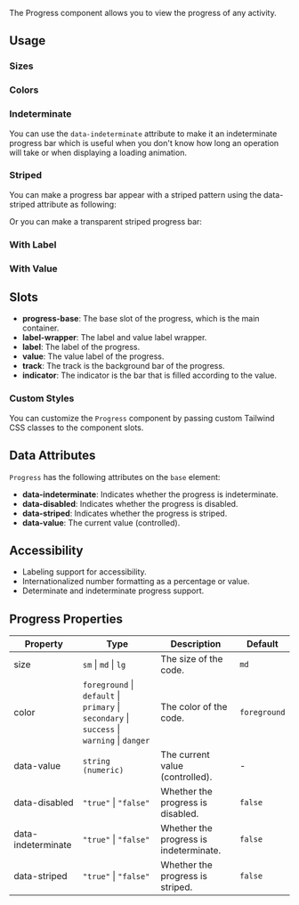 
The Progress component allows you to view the progress of any activity.

## Usage

<CodeDemo code={progressContent.usage} />

### Sizes

<CodeDemo code={progressContent.sizes} />

### Colors

<CodeDemo code={progressContent.colors} />

### Indeterminate

You can use the `data-indeterminate` attribute to make it an indeterminate progress bar which is useful when you don't know how long an operation will take or when displaying a loading animation.

<CodeDemo code={progressContent.indeterminate} />

### Striped

You can make a progress bar appear with a striped pattern using the data-striped attribute as following:

<CodeDemo code={progressContent.striped.basic} />

Or you can make a transparent striped progress bar:

<CodeDemo code={progressContent.striped.transparent} />

### With Label

<CodeDemo code={progressContent.withLabel} />

### With Value

<CodeDemo code={progressContent.withValue} />

## Slots

-   **progress-base**: The base slot of the progress, which is the main container.
-   **label-wrapper**: The label and value label wrapper.
-   **label**: The label of the progress.
-   **value**: The value label of the progress.
-   **track**: The track is the background bar of the progress.
-   **indicator**: The indicator is the bar that is filled according to the value.

### Custom Styles

You can customize the `Progress` component by passing custom Tailwind CSS classes to the component slots.

<CodeDemo code={progressContent.customStyles} />

## Data Attributes

`Progress` has the following attributes on the `base` element:

-   **data-indeterminate**: Indicates whether the progress is indeterminate.
-   **data-disabled**: Indicates whether the progress is disabled.
-   **data-striped**: Indicates whether the progress is striped.
-   **data-value**: The current value (controlled).

## Accessibility

-   Labeling support for accessibility.
-   Internationalized number formatting as a percentage or value.
-   Determinate and indeterminate progress support.

## Progress Properties

| Property           | Type                                                                                        | Description                            | Default      |
| ------------------ | ------------------------------------------------------------------------------------------- | -------------------------------------- | ------------ |
| size               | `sm` \| `md` \| `lg`                                                                        | The size of the code.                  | `md`         |
| color              | `foreground` \| `default` \| `primary` \| `secondary` \| `success` \| `warning` \| `danger` | The color of the code.                 | `foreground` |
| data-value         | `string (numeric)`                                                                          | The current value (controlled).        | -            |
| data-disabled      | `"true"` \| `"false"`                                                                       | Whether the progress is disabled.      | `false`      |
| data-indeterminate | `"true"` \| `"false"`                                                                       | Whether the progress is indeterminate. | `false`      |
| data-striped       | `"true"` \| `"false"`                                                                       | Whether the progress is striped.       | `false`      |
